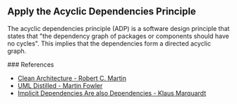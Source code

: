 ## Apply the Acyclic Dependencies Principle

The acyclic dependencies principle (ADP) is a software design principle that states
that "the dependency graph of packages or components should have no cycles".
This implies that the dependencies form a directed acyclic graph.

### References

- [Clean Architecture - Robert C. Martin](https://www.goodreads.com/book/show/18043011-clean-architecture)
- [UML Distilled - Martin Fowler](https://www.oreilly.com/library/view/uml-distilled-a/0321193687/)
- [Implicit Dependencies Are also Dependencies - Klaus Marquardt](https://web.archive.org/web/20130525055437/http://programmer.97things.oreilly.com/wiki/index.php/Implicit_Dependencies_Are_also_Dependencies)

